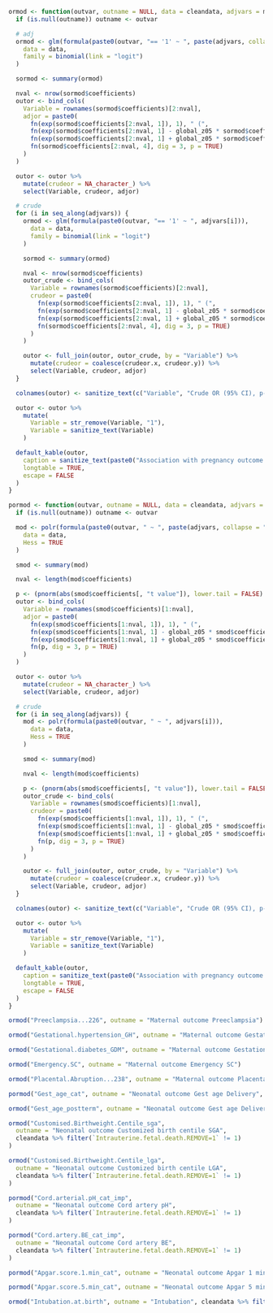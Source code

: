 ```r

ormod <- function(outvar, outname = NULL, data = cleandata, adjvars = modvars) {
  if (is.null(outname)) outname <- outvar

  # adj
  ormod <- glm(formula(paste0(outvar, "== '1' ~ ", paste(adjvars, collapse = " + "))),
    data = data,
    family = binomial(link = "logit")
  )

  sormod <- summary(ormod)

  nval <- nrow(sormod$coefficients)
  outor <- bind_cols(
    Variable = rownames(sormod$coefficients)[2:nval],
    adjor = paste0(
      fn(exp(sormod$coefficients[2:nval, 1]), 1), " (",
      fn(exp(sormod$coefficients[2:nval, 1] - global_z05 * sormod$coefficients[2:nval, 2]), 1), "-",
      fn(exp(sormod$coefficients[2:nval, 1] + global_z05 * sormod$coefficients[2:nval, 2]), 1), "), ",
      fn(sormod$coefficients[2:nval, 4], dig = 3, p = TRUE)
    )
  )

  outor <- outor %>%
    mutate(crudeor = NA_character_) %>%
    select(Variable, crudeor, adjor)

  # crude
  for (i in seq_along(adjvars)) {
    ormod <- glm(formula(paste0(outvar, "== '1' ~ ", adjvars[i])),
      data = data,
      family = binomial(link = "logit")
    )

    sormod <- summary(ormod)

    nval <- nrow(sormod$coefficients)
    outor_crude <- bind_cols(
      Variable = rownames(sormod$coefficients)[2:nval],
      crudeor = paste0(
        fn(exp(sormod$coefficients[2:nval, 1]), 1), " (",
        fn(exp(sormod$coefficients[2:nval, 1] - global_z05 * sormod$coefficients[2:nval, 2]), 1), "-",
        fn(exp(sormod$coefficients[2:nval, 1] + global_z05 * sormod$coefficients[2:nval, 2]), 1), "), ",
        fn(sormod$coefficients[2:nval, 4], dig = 3, p = TRUE)
      )
    )

    outor <- full_join(outor, outor_crude, by = "Variable") %>%
      mutate(crudeor = coalesce(crudeor.x, crudeor.y)) %>%
      select(Variable, crudeor, adjor)
  }

  colnames(outor) <- sanitize_text(c("Variable", "Crude OR (95% CI), p-value", "Adjusted OR (95% CI), p-value"))

  outor <- outor %>%
    mutate(
      Variable = str_remove(Variable, "1"),
      Variable = sanitize_text(Variable)
    )

  default_kable(outor,
    caption = sanitize_text(paste0("Association with pregnancy outcome - ", outname)),
    longtable = TRUE,
    escape = FALSE
  )
}

pormod <- function(outvar, outname = NULL, data = cleandata, adjvars = modvars) {
  if (is.null(outname)) outname <- outvar

  mod <- polr(formula(paste0(outvar, " ~ ", paste(adjvars, collapse = " + "))),
    data = data,
    Hess = TRUE
  )

  smod <- summary(mod)

  nval <- length(mod$coefficients)

  p <- (pnorm(abs(smod$coefficients[, "t value"]), lower.tail = FALSE) * 2)[1:nval]
  outor <- bind_cols(
    Variable = rownames(smod$coefficients)[1:nval],
    adjor = paste0(
      fn(exp(smod$coefficients[1:nval, 1]), 1), " (",
      fn(exp(smod$coefficients[1:nval, 1] - global_z05 * smod$coefficients[1:nval, 2]), 1), "-",
      fn(exp(smod$coefficients[1:nval, 1] + global_z05 * smod$coefficients[1:nval, 2]), 1), "), ",
      fn(p, dig = 3, p = TRUE)
    )
  )

  outor <- outor %>%
    mutate(crudeor = NA_character_) %>%
    select(Variable, crudeor, adjor)

  # crude
  for (i in seq_along(adjvars)) {
    mod <- polr(formula(paste0(outvar, " ~ ", adjvars[i])),
      data = data,
      Hess = TRUE
    )

    smod <- summary(mod)

    nval <- length(mod$coefficients)

    p <- (pnorm(abs(smod$coefficients[, "t value"]), lower.tail = FALSE) * 2)[1:nval]
    outor_crude <- bind_cols(
      Variable = rownames(smod$coefficients)[1:nval],
      crudeor = paste0(
        fn(exp(smod$coefficients[1:nval, 1]), 1), " (",
        fn(exp(smod$coefficients[1:nval, 1] - global_z05 * smod$coefficients[1:nval, 2]), 1), "-",
        fn(exp(smod$coefficients[1:nval, 1] + global_z05 * smod$coefficients[1:nval, 2]), 1), "), ",
        fn(p, dig = 3, p = TRUE)
      )
    )

    outor <- full_join(outor, outor_crude, by = "Variable") %>%
      mutate(crudeor = coalesce(crudeor.x, crudeor.y)) %>%
      select(Variable, crudeor, adjor)
  }

  colnames(outor) <- sanitize_text(c("Variable", "Crude OR (95% CI), p-value", "Adjusted OR (95% CI), p-value"))

  outor <- outor %>%
    mutate(
      Variable = str_remove(Variable, "1"),
      Variable = sanitize_text(Variable)
    )

  default_kable(outor,
    caption = sanitize_text(paste0("Association with pregnancy outcome - ", outname)),
    longtable = TRUE,
    escape = FALSE
  )
}
```

\clearpage

```r
ormod("Preeclampsia...226", outname = "Maternal outcome Preeclampsia")
```

\clearpage

```r
ormod("Gestational.hypertension_GH", outname = "Maternal outcome Gestational hypertension")
```

\clearpage

```r
ormod("Gestational.diabetes_GDM", outname = "Maternal outcome Gestational diabetes")
```

\clearpage

```r
ormod("Emergency.SC", outname = "Maternal outcome Emergency SC")
```

\clearpage

```r
ormod("Placental.Abruption...238", outname = "Maternal outcome Placental abruption", adjvars = modvars2)
```

\clearpage

```r
pormod("Gest_age_cat", outname = "Neonatal outcome Gest age Delivery", cleandata %>% filter(`Intrauterine.fetal.death.REMOVE=1` != 1))
```

\clearpage

```r
ormod("Gest_age_postterm", outname = "Neonatal outcome Gest age Delivery postterm", cleandata %>% filter(`Intrauterine.fetal.death.REMOVE=1` != 1))
```

\clearpage

```r
ormod("Customised.Birthweight.Centile_sga",
  outname = "Neonatal outcome Customized birth centile SGA",
  cleandata %>% filter(`Intrauterine.fetal.death.REMOVE=1` != 1)
)
```

\clearpage

```r
ormod("Customised.Birthweight.Centile_lga",
  outname = "Neonatal outcome Customized birth centile LGA",
  cleandata %>% filter(`Intrauterine.fetal.death.REMOVE=1` != 1)
)
```

\clearpage

```r
pormod("Cord.arterial.pH_cat_imp",
  outname = "Neonatal outcome Cord artery pH",
  cleandata %>% filter(`Intrauterine.fetal.death.REMOVE=1` != 1)
)
```

\clearpage

```r
pormod("Cord.artery.BE_cat_imp",
  outname = "Neonatal outcome Cord artery BE",
  cleandata %>% filter(`Intrauterine.fetal.death.REMOVE=1` != 1)
)
```

\clearpage

```r
pormod("Apgar.score.1.min_cat", outname = "Neonatal outcome Apgar 1 min", cleandata %>% filter(`Intrauterine.fetal.death.REMOVE=1` != 1))
```

\clearpage

```r
pormod("Apgar.score.5.min_cat", outname = "Neonatal outcome Apgar 5 min", cleandata %>% filter(`Intrauterine.fetal.death.REMOVE=1` != 1))
```

\clearpage

```r
ormod("Intubation.at.birth", outname = "Intubation", cleandata %>% filter(`Intrauterine.fetal.death.REMOVE=1` != 1))
```
